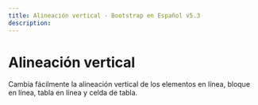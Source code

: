 ```yaml
---
title: Alineación vertical · Bootstrap en Español v5.3
description: 
---
```


# Alineación vertical

Cambia fácilmente la alineación vertical de los elementos en línea, bloque en línea, tabla en línea y celda de tabla.